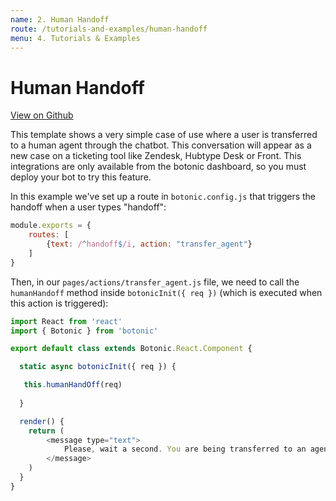 ```yaml
---
name: 2. Human Handoff
route: /tutorials-and-examples/human-handoff
menu: 4. Tutorials & Examples
---
```


# **Human Handoff**

[View on Github](https://github.com/hubtype/botonic/tree/master/templates/handoff)

This template shows a very simple case of use where a user is transferred to a human agent through the chatbot. This conversation will appear as a new case on a ticketing tool like Zendesk, Hubtype Desk or Front. This integrations are only available from the botonic dashboard, so you must deploy your bot to try this feature.

In this example we've set up a route in `botonic.config.js` that triggers the handoff when a user types "handoff":

```javascript
module.exports = {
    routes: [
        {text: /^handoff$/i, action: "transfer_agent"}
    ]
}
```

Then, in our `pages/actions/transfer_agent.js` file, we need to call the `humanHandoff` method inside `botonicInit({ req })` (which is executed when this action is triggered):

```javascript
import React from 'react'
import { Botonic } from 'botonic'

export default class extends Botonic.React.Component {

  static async botonicInit({ req }) {

   this.humanHandOff(req)
  
  }

  render() {
    return (
        <message type="text">
            Please, wait a second. You are being transferred to an agent.
        </message>
    )
  }
}

```
